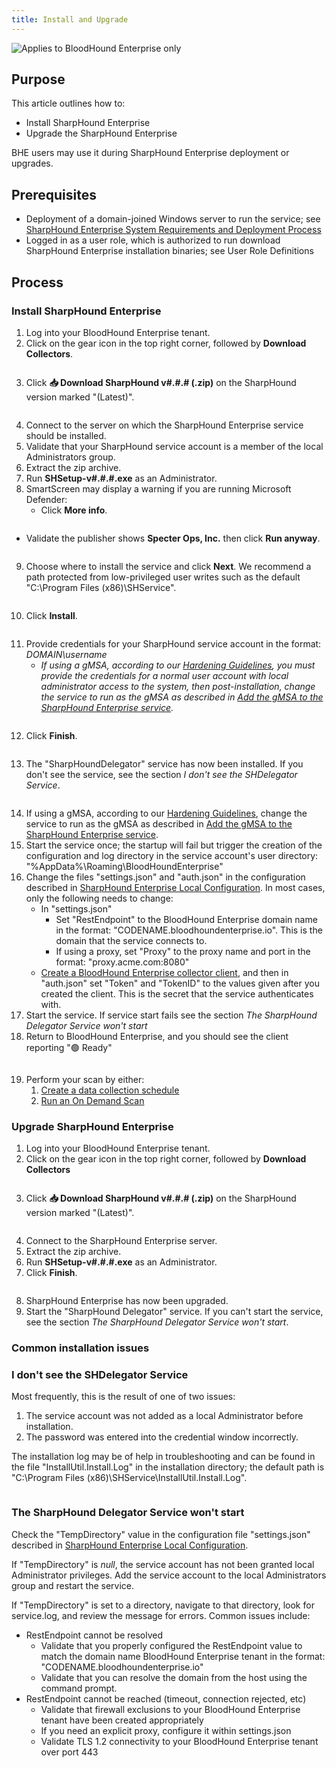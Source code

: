 ```yaml
---
title: Install and Upgrade
---
```


<img noZoom src="/assets/enterprise-edition-pill-tag.svg" alt="Applies to BloodHound Enterprise only" />

## Purpose

This article outlines how to:

* Install SharpHound Enterprise
* Upgrade the SharpHound Enterprise

BHE users may use it during SharpHound Enterprise deployment or upgrades.

## Prerequisites

* Deployment of a domain-joined Windows server to run the service; see [SharpHound Enterprise System Requirements and Deployment Process](/collect-data/sharphound/install/system-requirements)
* Logged in as a user role, which is authorized to run download SharpHound Enterprise installation binaries; see User Role Definitions

## Process

### Install SharpHound Enterprise

1. Log into your BloodHound Enterprise tenant.
2. Click on the gear icon in the top right corner, followed by **Download Collectors**.

<Frame>
  <img src="/assets/image-39.png" alt="" />
</Frame>

3. Click **📥 Download SharpHound v#.#.# (.zip)** on the SharpHound version marked "(Latest)".

<Frame>
  <img src="/assets/image-40.png" alt="" />
</Frame>

4. Connect to the server on which the SharpHound Enterprise service should be installed.
5. Validate that your SharpHound service account is a member of the local Administrators group.
6. Extract the zip archive.
7. Run **SHSetup-v#.#.#.exe** as an Administrator.
8. SmartScreen may display a warning if you are running Microsoft Defender:
   * Click **More info**.

<Frame>
  <img src="/assets/image-41.png" alt="" />
</Frame>

* Validate the publisher shows **Specter Ops, Inc.** then click **Run anyway**.

<Frame>
  <img src="/assets/image-42.png" alt="" />
</Frame>

9. Choose where to install the service and click **Next**. We recommend a path protected from low-privileged user writes such as the default "C:\Program Files (x86)\SHService".

<Frame>
  <img src="/assets/image-43.png" alt="" />
</Frame>

10. Click **Install**.

<Frame>
  <img src="/assets/image-44.png" alt="" />
</Frame>

11. Provide credentials for your SharpHound service account in the format: *DOMAIN\username*
    * *If using a gMSA, according to our [Hardening Guidelines](/manage-bloodhound/securing-bloodhound-and-collectors/sharphound-hardening), you must provide the credentials for a normal user account with local administrator access to the system, then post-installation, change the service to run as the gMSA as described in [Add the gMSA to the SharpHound Enterprise service](/collect-data/sharphound/install/configure-gmsa).*

<Frame>
  <img src="/assets/image-45.png" alt="" />
</Frame>

12. Click **Finish**.

<Frame>
  <img src="/assets/image-46.png" alt="" />
</Frame>

13. The "SharpHoundDelegator" service has now been installed. If you don't see the service, see the section *I don't see the SHDelegator Service*.

<Frame>
  <img src="/assets/image-47.png" alt="" />
</Frame>

14. If using a gMSA, according to our [Hardening Guidelines](/manage-bloodhound/securing-bloodhound-and-collectors/sharphound-hardening), change the service to run as the gMSA as described in [Add the gMSA to the SharpHound Enterprise service](/collect-data/sharphound/install/configure-gmsa).
15. Start the service once; the startup will fail but trigger the creation of the configuration and log directory in the service account's user directory: "%AppData%\Roaming\BloodHoundEnterprise"
16. Change the files "settings.json" and "auth.json" in the configuration described in [SharpHound Enterprise Local Configuration](/collect-data/sharphound/install/local-configuration). In most cases, only the following needs to change:
    * In "settings.json"
      * Set "RestEndpoint" to the BloodHound Enterprise domain name in the format: "CODENAME.bloodhoundenterprise.io". This is the domain that the service connects to.
      * If using a proxy, set "Proxy" to the proxy name and port in the format: "proxy.acme.com:8080"
    * [Create a BloodHound Enterprise collector client](/collect-data/operations/create-collector), and then in "auth.json" set "Token" and "TokenID" to the values given after you created the client. This is the secret that the service authenticates with.
17. Start the service. If service start fails see the section *The SharpHound Delegator Service won't start*
18. Return to BloodHound Enterprise, and you should see the client reporting "🟢 Ready"

<Frame>
  <img src="/assets/image-48.png" alt="" />
</Frame>

19. Perform your scan by either:
    1. [Create a data collection schedule](/collect-data/operations/collection-schedule)
    2. [Run an On Demand Scan](/collect-data/operations/on-demand-scan)

### Upgrade SharpHound Enterprise

1. Log into your BloodHound Enterprise tenant.
2. Click on the gear icon in the top right corner, followed by **Download Collectors**

<Frame>
  <img src="/assets/image-49.png" alt="" />
</Frame>

3. Click **📥 Download SharpHound v#.#.# (.zip)** on the SharpHound version marked "(Latest)".

<Frame>
  <img src="/assets/image-50.png" alt="" />
</Frame>

4. Connect to the SharpHound Enterprise server.
5. Extract the zip archive.
6. Run **SHSetup-v#.#.#.exe** as an Administrator.
7. Click **Finish**.

<Frame>
  <img src="/assets/image-51.png" alt="" />
</Frame>

8. SharpHound Enterprise has now been upgraded.
9. Start the "SharpHound Delegator" service. If you can't start the service, see the section *The SharpHound Delegator Service won't start*.

### Common installation issues

### I don't see the SHDelegator Service

Most frequently, this is the result of one of two issues:

1. The service account was not added as a local Administrator before installation.
2. The password was entered into the credential window incorrectly.

The installation log may be of help in troubleshooting and can be found in the file "InstallUtil.Install.Log" in the installation directory; the default path is "C:\Program Files (x86)\SHService\InstallUtil.Install.Log".

<Frame>
  <img src="/assets/image-52.png" alt="" />
</Frame>

### The SharpHound Delegator Service won't start

Check the "TempDirectory" value in the configuration file "settings.json" described in [SharpHound Enterprise Local Configuration](/collect-data/sharphound/install/local-configuration).

If "TempDirectory" is *null*, the service account has not been granted local Administrator privileges. Add the service account to the local Administrators group and restart the service.

If "TempDirectory" is set to a directory, navigate to that directory, look for service.log, and review the message for errors. Common issues include:

* RestEndpoint cannot be resolved
  * Validate that you properly configured the RestEndpoint value to match the domain name BloodHound Enterprise tenant in the format: "CODENAME.bloodhoundenterprise.io"
  * Validate that you can resolve the domain from the host using the command prompt.
* RestEndpoint cannot be reached (timeout, connection rejected, etc)
  * Validate that firewall exclusions to your BloodHound Enterprise tenant have been created appropriately
  * If you need an explicit proxy, configure it within settings.json
  * Validate TLS 1.2 connectivity to your BloodHound Enterprise tenant over port 443
